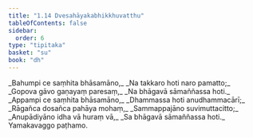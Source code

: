 ```yaml
---
title: "1.14 Dvesahāyakabhikkhuvatthu"
tableOfContents: false
sidebar:
  order: 6
type: "tipitaka"
basket: "su"
book: "dh"
---
```



<DynamicBreadcrumb />

<Division number="19" book="dh">

<Paragraph number="20" type="verses" book="dh">
_Bahumpi ce saṃhita bhāsamāno,_  
_Na takkaro hoti naro pamatto;_  
_Gopova gāvo gaṇayaṃ paresaṃ,_  
_Na bhāgavā sāmaññassa hoti._  

</Paragraph>

</Division>
<Division number="20" book="dh">

<Paragraph number="21" type="verses" book="dh">
_Appampi ce saṃhita bhāsamāno,_  
_Dhammassa hoti anudhammacārī;_  
_Rāgañca dosañca pahāya mohaṃ,_  
_Sammappajāno suvimuttacitto;_  
_Anupādiyāno idha vā huraṃ vā,_  
_Sa bhāgavā sāmaññassa hoti._  


</Paragraph>
</Division>

<Paragraph number="22" type="center" book="dh">
Yamakavaggo paṭhamo.
</Paragraph>